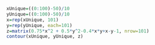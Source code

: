 
```r
xUnique=((0:100)-50)/10 
yUnique=((0:100)-50)/10 
x=rep(xUnique, 101) 
y=rep(yUnique, each=101) 
z=matrix(0.75*x^2 + 0.5*y^2-0.4*x*y+x-y-1, nrow=101) 
contour(xUnique, yUnique, z) 
```  
 

